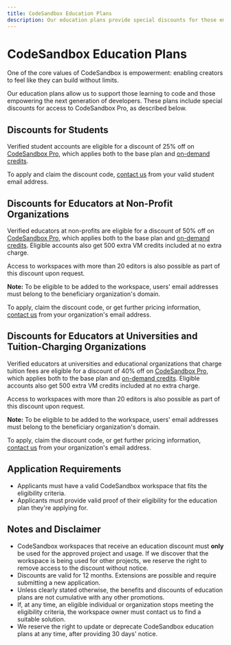 ---
title: CodeSandbox Education Plans
description: Our education plans provide special discounts for those empowering the next generation of developers.
---


# CodeSandbox Education Plans

One of the core values of CodeSandbox is empowerment: enabling creators to feel like they can build without limits.

Our education plans allow us to support those learning to code and those empowering the next generation of developers. These plans include special discounts for access to CodeSandbox Pro, as described below.

## Discounts for Students

Verified student accounts are eligible for a discount of 25% off on [CodeSandbox Pro](https://codesandbox.io/pricing), which applies both to the base plan and [on-demand credits](/learn/credit-usage/credits#on-demand-credits).

To apply and claim the discount code, <a href="mailto:friends@codesandbox.io">contact us</a> from your valid student email address.

## Discounts for Educators at Non-Profit Organizations

Verified educators at non-profits are eligible for a discount of 50% off on [CodeSandbox Pro](https://codesandbox.io/pricing), which applies both to the base plan and [on-demand credits](/learn/credit-usage/credits#on-demand-credits). Eligible accounts also get 500 extra VM credits included at no extra charge.

Access to workspaces with more than 20 editors is also possible as part of this discount upon request.

**Note:** To be eligible to be added to the workspace, users' email addresses must belong to the beneficiary organization's domain.

To apply, claim the discount code, or get further pricing information, <a href="mailto:sales@codesandbox.io">contact us</a> from your organization's email address.

## Discounts for Educators at Universities and Tuition-Charging Organizations

Verified educators at universities and educational organizations that charge tuition fees are eligible for a discount of 40% off on [CodeSandbox Pro](https://codesandbox.io/pricing), which applies both to the base plan and [on-demand credits](/learn/credit-usage/credits#on-demand-credits). Eligible accounts also get 500 extra VM credits included at no extra charge.

Access to workspaces with more than 20 editors is also possible as part of this discount upon request.

**Note:** To be eligible to be added to the workspace, users' email addresses must belong to the beneficiary organization's domain.

To apply, claim the discount code, or get further pricing information, <a href="mailto:sales@codesandbox.io">contact us</a> from your organization's email address.

## Application Requirements

- Applicants must have a valid CodeSandbox workspace that fits the eligibility criteria.
- Applicants must provide valid proof of their eligibility for the education plan they're applying for.

## Notes and Disclaimer

- CodeSandbox workspaces that receive an education discount must **only** be used for the approved project and usage. If we discover that the workspace is being used for other projects, we reserve the right to remove access to the discount without notice.
- Discounts are valid for 12 months. Extensions are possible and require submitting a new application.
- Unless clearly stated otherwise, the benefits and discounts of education plans are not cumulative with any other promotions.
- If, at any time, an eligible individual or organization stops meeting the eligibility criteria, the workspace owner must contact us to find a suitable solution.
- We reserve the right to update or deprecate CodeSandbox education plans at any time, after providing 30 days' notice.
